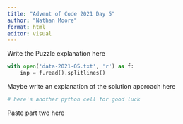 ```yaml
---
title: "Advent of Code 2021 Day 5"
author: "Nathan Moore"
format: html
editor: visual
---
```


Write the Puzzle explanation here

```python

with open('data-2021-05.txt', 'r') as f:
    inp = f.read().splitlines()

```

Maybe write an explanation of the solution approach here

```python
# here's another python cell for good luck

```

Paste part two here
